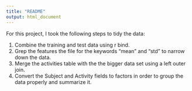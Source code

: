```yaml
---
title: "README"
output: html_document
---
```


For this project, I took the following steps to tidy the data:

1) Combine the training and test data using r bind.
2) Grep the features the file for the keywords "mean" and "std" to narrow down the data.
3) Merge the activities table with the the bigger data set using a left outer join.
4) Convert the Subject and Activity fields to factors in order to group the data properly and summarize it. 


